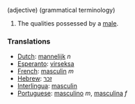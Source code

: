 (adjective) (grammatical terminology)
#The qualities possessed by a [[male]].

===Translations===
*[[Dutch]]: [[mannelijk]] ''n''
*[[Esperanto]]: [[virseksa]]
*[[French]]: [[masculin]] ''m''
*[[Hebrew]]: [[זכר]]
*[[Interlingua]]: [[masculin]]
*[[Portuguese]]: [[masculino]] ''m'', [[masculina]] ''f''